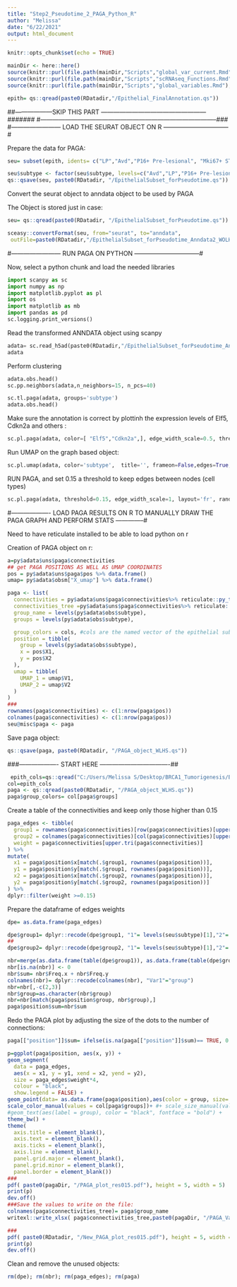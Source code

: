 ```yaml
---
title: "Step2_Pseudotime_2_PAGA_Python_R"
author: "Melissa"
date: "6/22/2021"
output: html_document
---
```


```r
knitr::opts_chunk$set(echo = TRUE)
```

```r
mainDir <- here::here()
source(knitr::purl(file.path(mainDir,"Scripts","global_var_current.Rmd"), quiet=TRUE))
source(knitr::purl(file.path(mainDir,"Scripts","scRNAseq_Functions.Rmd"), quiet=TRUE))
source(knitr::purl(file.path(mainDir,"Scripts","global_variables.Rmd"), quiet=TRUE))
```


```r
epith= qs::qread(paste0(RDatadir,"/Epithelial_FinalAnnotation.qs"))
```


##------------------SKIP THIS PART ---------------------------------------------------#######
#--------------------------------------------------------------------------------------###
#------------------------ LOAD THE SEURAT OBJECT ON R --------------------------------#

Prepare the data for PAGA:
```r
seu= subset(epith, idents= c("LP","Avd","P16+ Pre-lesional", "Mki67+ ST","Cytl1+ ST","Trf+ ST","Spp1+ ST")) 

seu$subtype <- factor(seu$subtype, levels=c("Avd","LP","P16+ Pre-lesional","Mki67+ ST","Cytl1+ ST","Trf+ ST","Spp1+ ST"))
qs::qsave(seu, paste0(RDatadir, "/EpithelialSubset_forPseudotime.qs"))
```

Convert the seurat object to anndata object to be used by PAGA

The Object is stored just in case:
```r
seu= qs::qread(paste0(RDatadir, "/EpithelialSubset_forPseudotime.qs"))

sceasy::convertFormat(seu, from="seurat", to="anndata",
 outFile=paste0(RDatadir,"/EpithelialSubset_forPseudotime_Anndata2_WOLHS.h5ad"))
```


#------------------------ RUN PAGA ON PYTHON --------------------------------#

Now, select a python chunk and load the needed libraries
```python
import scanpy as sc
import numpy as np
import matplotlib.pyplot as pl
import os
import matplotlib as mb
import pandas as pd
sc.logging.print_versions()
```

Read the transformed ANNDATA object using scanpy
```python
adata= sc.read_h5ad(paste0(RDatadir,"/EpithelialSubset_forPseudotime_Anndata2_WOLHS.h5ad"))
adata
```

Perform clustering 
```python
adata.obs.head()
sc.pp.neighbors(adata,n_neighbors=15, n_pcs=40)
```

```python
sc.tl.paga(adata, groups='subtype')
adata.obs.head()
```

Make sure the annotation is correct by plottinh the expression levels of Elf5, Cdkn2a and others :
```python
sc.pl.paga(adata, color=[ "Elf5","Cdkn2a",], edge_width_scale=0.5, threshold=0.15,labels= None)
```

Run UMAP on the graph based object:
```python
sc.pl.umap(adata, color='subtype',  title='', frameon=False,edges=True, save= 'PAGA_UMAP_Edges_RMARK.pdf', legend_loc='right')
```

RUN PAGA, and set 0.15 a threshold to keep edges between nodes (cell types)
```python
sc.pl.paga(adata, threshold=0.15, edge_width_scale=1, layout='fr', random_state=1)
```



#------------------- LOAD PAGA RESULTS ON R TO MANUALLY DRAW THE PAGA GRAPH AND PERFORM STATS --------------#

Need to have reticulate installed to be able to load python on r

Creation of PAGA object on r:
```r
a=py$adata$uns$paga$connectivities
## get PAGA POSITIONS AS WELL AS UMAP COORDINATES
pos = py$adata$uns$paga$pos %>% data.frame()
umap= py$adata$obsm["X_umap"] %>% data.frame()
```



```r
paga <- list(
  connectivities = py$adata$uns$paga$connectivities%>% reticulate::py_to_r() %>% data.frame(),
  connectivities_tree =py$adata$uns$paga$connectivities%>% reticulate::py_to_r() %>% data.frame(),
  group_name = levels(py$adata$obs$subtype),
  groups = levels(py$adata$obs$subtype),

  group_colors = cols, #cols are the named vector of the epithelial subtype
  position = tibble(
    group = levels(py$adata$obs$subtype),
    x = pos$X1,
    y = pos$X2
  ),
  umap = tibble(
    UMAP_1 = umap$V1,
    UMAP_2 = umap$V2
  )
)
###
rownames(paga$connectivities) <- c(1:nrow(paga$pos))
colnames(paga$connectivities) <- c(1:nrow(paga$pos))
seu@misc$paga <- paga
```


Save paga object:
```r
qs::qsave(paga, paste0(RDatadir, "/PAGA_object_WLHS.qs"))
```

###------------------- START HERE ----------------------------------##


```r
 epith_cols=qs::qread("C:/Users/Melissa S/Desktop/BRCA1_Tumorigenesis/Backup/inVivo/Seurat/output/Epith_Cols_Subtype.qs")
col=epith_cols
paga <- qs::qread(paste0(RDatadir, "/PAGA_object_WLHS.qs"))
paga$group_colors= col[paga$groups]
```

Create a table of the connectivities and keep only those higher than 0.15
```r
paga_edges <- tibble(
  group1 = rownames(paga$connectivities)[row(paga$connectivities)[upper.tri(paga$connectivities)]],
  group2 = colnames(paga$connectivities)[col(paga$connectivities)[upper.tri(paga$connectivities)]],
  weight = paga$connectivities[upper.tri(paga$connectivities)]
) %>%
mutate(
  x1 = paga$position$x[match(.$group1, rownames(paga$position))],
  y1 = paga$position$y[match(.$group1, rownames(paga$position))],
  x2 = paga$position$x[match(.$group2, rownames(paga$position))],
  y2 = paga$position$y[match(.$group2, rownames(paga$position))]
) %>%
dplyr::filter(weight >=0.15)
```

Prepare the dataframe of edges weights 

```r
dpe= as.data.frame(paga_edges)

dpe$group1= dplyr::recode(dpe$group1, "1"= levels(seu$subtype)[1],"2"= levels(seu$subtype)[2],"3"= levels(seu$subtype)[3],"4"= levels(seu$subtype)[4],"5"= levels(seu$subtype)[5],"6"= levels(seu$subtype)[6],"7"= levels(seu$subtype)[7],"8"= levels(seu$subtype)[8])
##
dpe$group2= dplyr::recode(dpe$group2, "1"= levels(seu$subtype)[1],"2"= levels(seu$subtype)[2],"3"= levels(seu$subtype)[3],"4"= levels(seu$subtype)[4],"5"= levels(seu$subtype)[5],"6"= levels(seu$subtype)[6],"7"= levels(seu$subtype)[7],"8"= levels(seu$subtype)[8])
```

```r
nbr=merge(as.data.frame(table(dpe$group1)), as.data.frame(table(dpe$group2)), by= "Var1", all=T)
nbr[is.na(nbr)] <- 0
nbr$sum= nbr$Freq.x + nbr$Freq.y
colnames(nbr)= dplyr::recode(colnames(nbr), "Var1"="group")
nbr=nbr[,-c(2,3)]
nbr$group=as.character(nbr$group)
nbr=nbr[match(paga$position$group, nbr$group),]
paga$position$sum=nbr$sum
```



Redo the PAGA plot by adjusting the size of the dots to the number of connections:
```r
paga[["position"]]$sum= ifelse(is.na(paga[["position"]]$sum)== TRUE, 0.5,paga[["position"]]$sum )

p=ggplot(paga$position, aes(x, y)) +
geom_segment(
  data = paga_edges,
  aes(x = x1, y = y1, xend = x2, yend = y2),
  size = paga_edges$weight*4,
  colour = "black",
  show.legend = FALSE) +
geom_point(data= as.data.frame(paga$position),aes(color = group, size= sum *500),  alpha = 1, show.legend = F) +
scale_color_manual(values = col[paga$groups])+ #+ scale_size_manual(values=as.factor(sum)) +
#geom_text(aes(label = group), color = "black", fontface = "bold") +
theme_bw() +
theme(
  axis.title = element_blank(),
  axis.text = element_blank(),
  axis.ticks = element_blank(),
  axis.line = element_blank(),
  panel.grid.major = element_blank(),
  panel.grid.minor = element_blank(),
  panel.border = element_blank())
###
pdf( paste0(pagaDir, "/PAGA_plot_res015.pdf"), height = 5, width = 5)
print(p)
dev.off()
###Save the values to write on the file:
colnames(paga$connectivities_tree)= paga$group_name
writexl::write_xlsx( paga$connectivities_tree,paste0(pagaDir, "/PAGA_ValuesConnections_WriteOnPlot.xlsx"))
```

```r
###
pdf( paste0(RDatadir, "/New_PAGA_plot_res015.pdf"), height = 5, width = 5)
print(p)
dev.off()
```


Clean and remove the unused objects:
```r
rm(dpe); rm(nbr); rm(paga_edges); rm(paga)
```


